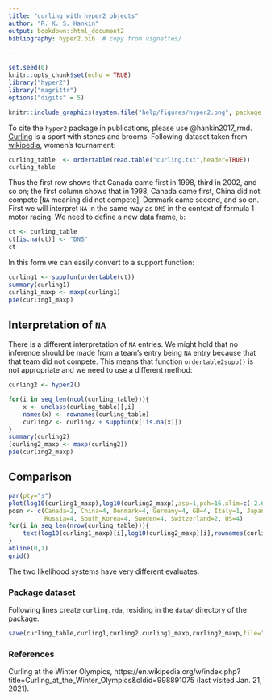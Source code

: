 ```yaml
---
title: "curling with hyper2 objects"
author: "R. K. S. Hankin"
output: bookdown::html_document2
bibliography: hyper2.bib  # copy from vignettes/

---
```


```r
set.seed(0)
knitr::opts_chunk$set(echo = TRUE)
library("hyper2")
library("magrittr")
options("digits" = 5)
```

```r
knitr::include_graphics(system.file("help/figures/hyper2.png", package = "hyper2"))
```

To cite the `hyper2` package in publications, please use @hankin2017_rmd.
[Curling](https://en.wikipedia.org/wiki/Curling) is a sport with
stones and brooms.  Following dataset taken from
[wikipedia](https://en.wikipedia.org/w/index.php?title=Curling_at_the_Winter_Olympics&oldid=998891075),
women's tournament:

```r
curling_table  <- ordertable(read.table("curling.txt",header=TRUE))
curling_table
```

Thus the first row shows that Canada came first in 1998, third in
2002, and so on; the first column shows that in 1998, Canada came
first, China did not compete [`NA` meaning did not compete], Denmark
came second, and so on.  First we will interpret `NA` in the same way
as `DNS` in the context of formula 1 motor racing.  We need to define
a new data frame, `b`:

```r
ct <- curling_table
ct[is.na(ct)] <- "DNS"
ct
```

In this form we can easily convert to a support function:

```r
curling1 <- suppfun(ordertable(ct))
summary(curling1)
curling1_maxp <- maxp(curling1)
pie(curling1_maxp)
```

## Interpretation of `NA`

There is a different interpretation of `NA` entries.  We might hold
that no inference should be made from a team's entry being `NA` entry
because that that team did not compete.  This means that function
`ordertable2supp()` is not appropriate and we need to use a different
method:

```r
curling2 <- hyper2()

for(i in seq_len(ncol(curling_table))){
    x <- unclass(curling_table)[,i]
    names(x) <- rownames(curling_table)
    curling2 <- curling2 + suppfun(x[!is.na(x)])
}
summary(curling2)
(curling2_maxp <- maxp(curling2))
pie(curling2_maxp)
```


##  Comparison

```r
par(pty="s")
plot(log10(curling1_maxp),log10(curling2_maxp),asp=1,pch=16,xlim=c(-2.6,0),ylim=c(-2.6,0))
posn <- c(Canada=2, China=4, Denmark=4, Germany=4, GB=4, Italy=1, Japan=2, Norway=2,
          Russia=4, South_Korea=4, Sweden=4, Switzerland=2, US=4)
for(i in seq_len(nrow(curling_table))){
	text(log10(curling1_maxp)[i],log10(curling2_maxp)[i],rownames(curling_table)[i],col="gray",pos=posn[i])
}
abline(0,1)
grid()
```

The two likelihood systems have very different evaluates.


### Package dataset {-}

Following lines create `curling.rda`, residing in the `data/` directory of the package.

```r
save(curling_table,curling1,curling2,curling1_maxp,curling2_maxp,file="curling.rda")
```

### References {-}

Curling at the Winter Olympics, https://en.wikipedia.org/w/index.php?title=Curling_at_the_Winter_Olympics&oldid=998891075 (last visited Jan. 21, 2021).




